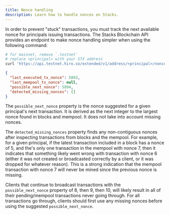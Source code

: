 ```yaml
---
title: Nonce handling
description: Learn how to handle nonces on Stacks.
---
```


In order to prevent "stuck" transactions, you must track the next available nonce for principals issuing transactions. The
Stacks Blockchain API provides an endpoint to make nonce handling simpler when using the following command:

```bash
# for mainnet, remove `.testnet`
# replace <principal> with your STX address
curl 'https://api.testnet.hiro.so/extended/v1/address/<principal>/nonces'
```

```json
{
  "last_executed_tx_nonce": 5893,
  "last_mempool_tx_nonce": null,
  "possible_next_nonce": 5894,
  "detected_missing_nonces": []
}
```

The `possible_next_nonce` property is the nonce suggested for a given principal's next transaction. It is derived as the next integer to the largest nonce found in blocks and mempool. It does not take into account missing nonces.

The `detected_missing_nonces` property finds any non-contiguous nonces after inspecting transactions from blocks and the mempool. For example, for a given principal, if the latest transaction included in a block has a nonce of 5, and the's only one transaction in the mempool with nonce 7, then it indicates that something likely went wrong with transaction with nonce 6 (either it was not created or broadcasted correctly by a client, or it was dropped for whatever reason). This is a strong indication that the mempool transaction with nonce 7 will never be mined since the previous nonce is missing.

Clients that continue to broadcast transactions with the `possible_next_nonce` property of 8, then 9, then 10, will likely result in all of their pending/mempool transactions never going through. For all transactions go through, clients should first use any missing nonces before using the suggested `possible_next_nonce`.

